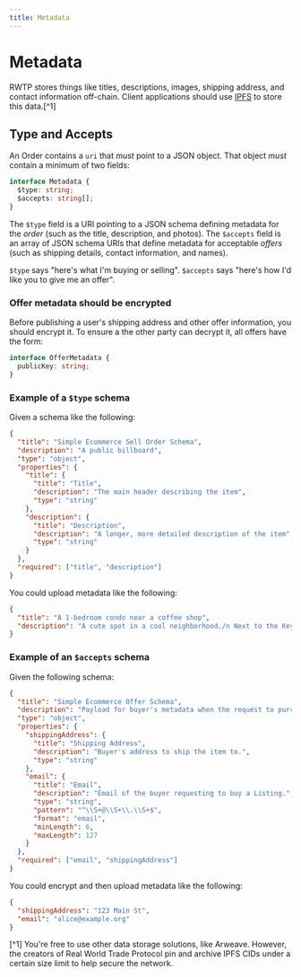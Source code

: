 ```yaml
---
title: Metadata
---
```


# Metadata

RWTP stores things like titles, descriptions, images, shipping address, and contact information off-chain. Client applications should use [IPFS](https://ipfs.io/) to store this data.[^1]

## Type and Accepts

An Order contains a `uri` that _must_ point to a JSON object. That object _must_ contain a minimum of two fields:

```typescript
interface Metadata {
  $type: string;
  $accepts: string[];
}
```

The `$type` field is a URI pointing to a JSON schema defining metadata for the _order_ (such as the title, description, and photos). The `$accepts` field is an array of JSON schema URIs that define metadata for acceptable _offers_ (such as shipping details, contact information, and names).

`$type` says "here's what I'm buying or selling". `$accepts` says "here's how I'd like you to give me an offer".

### Offer metadata should be encrypted

Before publishing a user's shipping address and other offer information, you should encrypt it. To ensure a the other party can decrypt it, all offers have the form:

```typescript
interface OfferMetadata {
  publicKey: string;
}
```

### Example of a `$type` schema

Given a schema like the following:

```json
{
  "title": "Simple Ecommerce Sell Order Schema",
  "description": "A public billboard",
  "type": "object",
  "properties": {
    "title": {
      "title": "Title",
      "description": "The main header describing the item",
      "type": "string"
    },
    "description": {
      "title": "Description",
      "description": "A longer, more detailed description of the item",
      "type": "string"
    }
  },
  "required": ["title", "description"]
}
```

You could upload metadata like the following:

```json
{
  "title": "A 1-bedroom condo near a coffee shop",
  "description": "A cute spot in a cool neighborhood./n Next to the Keychannel cafe."
}
```

### Example of an `$accepts` schema

Given the following schema:

```json
{
  "title": "Simple Ecommerce Offer Schema",
  "description": "Payload for buyer's metadata when the request to purchase an item.",
  "type": "object",
  "properties": {
    "shippingAddress": {
      "title": "Shipping Address",
      "description": "Buyer's address to ship the item to.",
      "type": "string"
    },
    "email": {
      "title": "Email",
      "description": "Email of the buyer requesting to buy a Listing.",
      "type": "string",
      "pattern": "^\\S+@\\S+\\.\\S+$",
      "format": "email",
      "minLength": 6,
      "maxLength": 127
    }
  },
  "required": ["email", "shippingAddress"]
}
```

You could encrypt and then upload metadata like the following:

```json
{
  "shippingAddress": "123 Main St",
  "email": "alice@example.org"
}
```

[^1] You're free to use other data storage solutions, like Arweave. However, the creators of Real World Trade Protocol pin and archive IPFS CIDs under a certain size limit to help secure the network.
